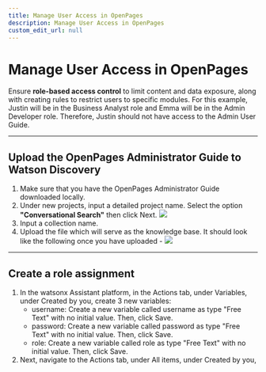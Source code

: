 ```yaml
---
title: Manage User Access in OpenPages
description: Manage User Access in OpenPages
custom_edit_url: null
---
```


# Manage User Access in OpenPages

Ensure **role-based access control** to limit content and data exposure, along with creating rules to restrict users to specific modules. For this example, Justin will be in the Business Analyst role and Emma will be in the Admin Developer role. Therefore, Justin should not have access to the Admin User Guide.

---

## Upload the OpenPages Administrator Guide to Watson Discovery

1. Make sure that you have the OpenPages Administrator Guide downloaded locally.
2. Under new projects, input a detailed project name. Select the option **"Conversational Search"** then click Next.
   ![](../../assets/screenshots/upload-WD.png)
3. Input a collection name.
4. Upload the file which will serve as the knowledge base. It should look like the following once you have uploaded -
   ![](../../assets/screenshots/WD-loading.png)

---

## Create a role assignment

1. In the watsonx Assistant platform, in the Actions tab, under Variables, under Created by you, create 3 new variables:
   - username: Create a new variable called username as type "Free Text" with no initial value. Then, click Save.
   - password: Create a new variable called password as type "Free Text" with no initial value. Then, click Save.
   - role: Create a new variable called role as type "Free Text" with no initial value. Then, click Save.
2. Next, navigate to the Actions tab, under All items, under Created by you,
